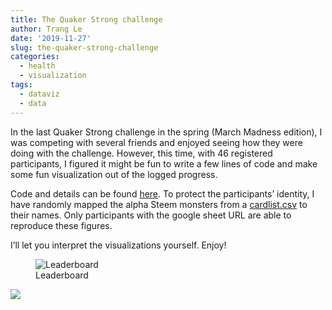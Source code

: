 ```yaml
---
title: The Quaker Strong challenge
author: Trang Le
date: '2019-11-27'
slug: the-quaker-strong-challenge
categories:
  - health
  - visualization
tags:
  - dataviz
  - data
---
```



In the last Quaker Strong challenge in the spring (March Madness edition), I was competing with several friends and enjoyed seeing how they were doing with the challenge.
However, this time, with 46 registered participants, I figured it might be fun to write a few lines of code and make some fun visualization out of the logged progress.

Code and details can be found [here](https://github.com/trang1618/quaker-strong-2019).
To protect the participants' identity, I have randomly mapped the alpha Steem monsters from a [cardlist.csv](https://github.com/effofex/monster_ordination/blob/master/data/cardlist.csv) to their names.
Only participants with the google sheet URL are able to reproduce these figures.

I'll let you interpret the visualizations yourself.
Enjoy!

![Leaderboard](leaderboard-smooth.gif){}

![](superheat.png){}

